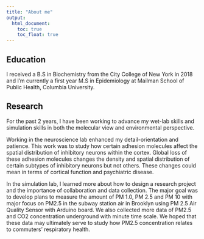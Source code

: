```yaml
---
title: "About me"
output: 
  html_document:
    toc: true
    toc_float: true
---
```


## Education

I received a B.S in Biochemistry from the City College of New York in 2018 and I'm currently a first year M.S in Epidemiology at Mailman School of Public Health, Columbia University.  

## Research

For the past 2 years, I have been working to advance my wet-lab skills and simulation skills in both the molecular view and environmental perspective. 

Working in the neuroscience lab enhanced my detail-orientation and patience. This work was to study how certain adhesion molecules affect the spatial distribution of inhibitory neurons within the cortex. Global loss of these adhesion molecules changes the density and spatial distribution of certain subtypes of inhibitory neurons but not others. These changes could mean in terms of cortical function and psychiatric disease. 

In the simulation lab, I learned more about how to design a research project and the importance of collaboration and data collection. The major goal was to develop plans to measure the amount of PM 1.0, PM 2.5 and PM 10 with major focus on PM2.5 in the subway station air in Brooklyn using PM 2.5 Air Quality Sensor with Arduino board. We also collected more data of PM2.5 and CO2 concentration underground with minute time scale. We hoped that these data may ultimately serve to study how PM2.5 concentration relates to commuters’ respiratory health. 




